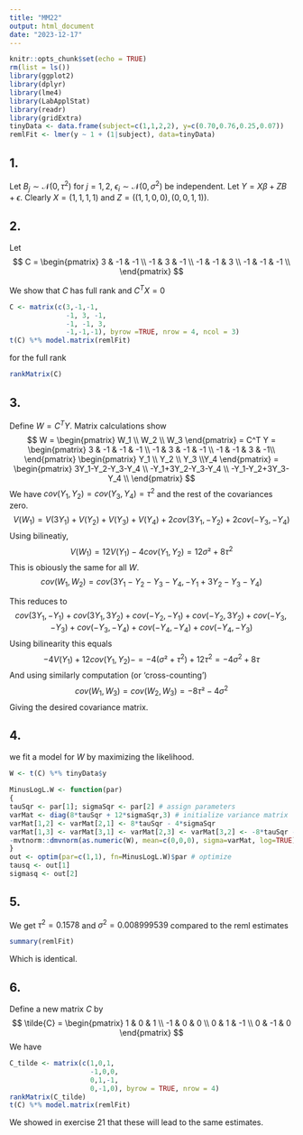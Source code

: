 ```yaml
---
title: "MM22"
output: html_document
date: "2023-12-17"
---
```


```r
knitr::opts_chunk$set(echo = TRUE)
rm(list = ls())
library(ggplot2)
library(dplyr)
library(lme4)
library(LabApplStat)
library(readr)
library(gridExtra)
tinyData <- data.frame(subject=c(1,1,2,2), y=c(0.70,0.76,0.25,0.07))
remlFit <- lmer(y ~ 1 + (1|subject), data=tinyData)
```

## 1.

Let $B_j \sim \mathcal{N}(0, \tau^2)$ for $j = 1,2$, $\epsilon_i \sim \mathcal{N}(0, \sigma^2)$ be independent. Let $Y = X\beta + ZB + \epsilon$. Clearly $X = (1,1,1,1)$ and $Z = ((1,1,0,0),(0,0,1,1))$.

## 2.

Let 
$$
C = \begin{pmatrix}
3 & -1 & -1 \\
-1 & 3 & -1 \\
-1 & -1 & 3 \\
-1 & -1 & -1 \\
\end{pmatrix}
$$

We show that $C$ has full rank and $C^T X = 0$
```r
C <- matrix(c(3,-1,-1,
              -1, 3, -1,
              -1, -1, 3,
              -1,-1,-1), byrow =TRUE, nrow = 4, ncol = 3)
t(C) %*% model.matrix(remlFit) 
```
for the full rank
```r
rankMatrix(C)
```


## 3.

Define $W = C^TY$. Matrix calculations show
$$
W = \begin{pmatrix} W_1 \\ W_2 \\ W_3  \end{pmatrix} = C^T Y = \begin{pmatrix}
3 & -1 & -1 & -1 \\
-1 & 3 & -1 & -1 \\
-1 & -1 & 3 & -1\\
\end{pmatrix} \begin{pmatrix} Y_1 \\ Y_2 \\ Y_3 \\Y_4 \end{pmatrix} = \begin{pmatrix} 
3Y_1-Y_2-Y_3-Y_4 \\
-Y_1+3Y_2-Y_3-Y_4 \\
-Y_1-Y_2+3Y_3-Y_4 \\
\end{pmatrix}
$$
We have $cov(Y_1,Y_2) = cov(Y_3,Y_4) = \tau^2$ and the rest of the covariances zero.
$$
V(W_1) = V(3Y_1) + V(Y_2) + V(Y_3) + V(Y_4) + 2 cov(3Y_1, -Y_2) + 2cov(-Y_3,-Y_4)
$$
Using bilineatiy,
$$
V(W_1) = 12V(Y_1) - 4 cov(Y_1, Y_2) = 12 \sigma² + 8 \tau^2
$$
This is obiously the same for all $W$. 
$$
cov(W_1, W_2) = cov(3Y_1-Y_2-Y_3-Y_4, -Y_1+3Y_2-Y_3-Y_4) 
$$

This reduces to
$$
cov(3Y_1, -Y_1)+ cov(3Y_1, 3Y_2) + cov(-Y_2, -Y_1) + cov(-Y_2,3Y_2) + cov(-Y_3,-Y_3) + cov(-Y_3,-Y_4) + cov(-Y_4,-Y_4) + cov(-Y_4,-Y_3)
$$
Using bilinearity this equals
$$
-4V(Y_1) + 12cov(Y_1,Y_2) -  = -4(\sigma² + \tau^2) + 12\tau^2 = -4 \sigma^2 + 8\tau
$$
And using similarly computation (or 'cross-counting')
$$
cov(W_1,W_3) = cov(W_2,W_3) = -8 \tau² - 4 \sigma^2
$$
Giving the desired covariance matrix.

## 4.
we fit a model for $W$ by maximizing the likelihood.

```r
W <- t(C) %*% tinyData$y

MinusLogL.W <- function(par)
{
tauSqr <- par[1]; sigmaSqr <- par[2] # assign parameters
varMat <- diag(8*tauSqr + 12*sigmaSqr,3) # initialize variance matrix
varMat[1,2] <- varMat[2,1] <- 8*tauSqr - 4*sigmaSqr
varMat[1,3] <- varMat[3,1] <- varMat[2,3] <- varMat[3,2] <- -8*tauSqr - 4*sigmaSqr
-mvtnorm::dmvnorm(as.numeric(W), mean=c(0,0,0), sigma=varMat, log=TRUE) # get the negative likelihood in parameters
}
out <- optim(par=c(1,1), fn=MinusLogL.W)$par # optimize
tausq <- out[1]
sigmasq <- out[2]
```

## 5.

We get $\tau^2 = 0.1578$ and $\sigma^2 = 0.008999539$ compared to the reml estimates
```r
summary(remlFit)
```
Which is identical.


## 6.

Define a new matrix $C$ by 
$$
\tilde{C} = \begin{pmatrix}
1 & 0 & 1 \\
-1 & 0 & 0 \\
0 & 1 & -1 \\
0 & -1 &  0 
\end{pmatrix}
$$
We have 
```r
C_tilde <- matrix(c(1,0,1,
                    -1,0,0,
                    0,1,-1,
                    0,-1,0), byrow = TRUE, nrow = 4)
rankMatrix(C_tilde)
t(C) %*% model.matrix(remlFit)
```
We showed in exercise 21 that these will lead to the same estimates.
